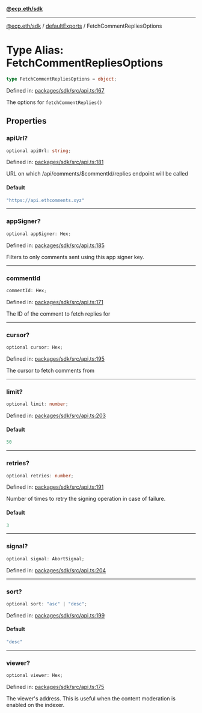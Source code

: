 [**@ecp.eth/sdk**](../../index.mdx)

***

[@ecp.eth/sdk](/sdk-reference/index.mdx) / [defaultExports](/sdk-reference/defaultExports/index.mdx) / FetchCommentRepliesOptions

# Type Alias: FetchCommentRepliesOptions

```ts
type FetchCommentRepliesOptions = object;
```

Defined in: [packages/sdk/src/api.ts:167](https://github.com/ecp-eth/comments-monorepo/blob/main/packages/sdk/src/api.ts#L167)

The options for `fetchCommentReplies()`

## Properties

### apiUrl?

```ts
optional apiUrl: string;
```

Defined in: [packages/sdk/src/api.ts:181](https://github.com/ecp-eth/comments-monorepo/blob/main/packages/sdk/src/api.ts#L181)

URL on which /api/comments/$commentId/replies endpoint will be called

#### Default

```ts
"https://api.ethcomments.xyz"
```

***

### appSigner?

```ts
optional appSigner: Hex;
```

Defined in: [packages/sdk/src/api.ts:185](https://github.com/ecp-eth/comments-monorepo/blob/main/packages/sdk/src/api.ts#L185)

Filters to only comments sent using this app signer key.

***

### commentId

```ts
commentId: Hex;
```

Defined in: [packages/sdk/src/api.ts:171](https://github.com/ecp-eth/comments-monorepo/blob/main/packages/sdk/src/api.ts#L171)

The ID of the comment to fetch replies for

***

### cursor?

```ts
optional cursor: Hex;
```

Defined in: [packages/sdk/src/api.ts:195](https://github.com/ecp-eth/comments-monorepo/blob/main/packages/sdk/src/api.ts#L195)

The cursor to fetch comments from

***

### limit?

```ts
optional limit: number;
```

Defined in: [packages/sdk/src/api.ts:203](https://github.com/ecp-eth/comments-monorepo/blob/main/packages/sdk/src/api.ts#L203)

#### Default

```ts
50
```

***

### retries?

```ts
optional retries: number;
```

Defined in: [packages/sdk/src/api.ts:191](https://github.com/ecp-eth/comments-monorepo/blob/main/packages/sdk/src/api.ts#L191)

Number of times to retry the signing operation in case of failure.

#### Default

```ts
3
```

***

### signal?

```ts
optional signal: AbortSignal;
```

Defined in: [packages/sdk/src/api.ts:204](https://github.com/ecp-eth/comments-monorepo/blob/main/packages/sdk/src/api.ts#L204)

***

### sort?

```ts
optional sort: "asc" | "desc";
```

Defined in: [packages/sdk/src/api.ts:199](https://github.com/ecp-eth/comments-monorepo/blob/main/packages/sdk/src/api.ts#L199)

#### Default

```ts
"desc"
```

***

### viewer?

```ts
optional viewer: Hex;
```

Defined in: [packages/sdk/src/api.ts:175](https://github.com/ecp-eth/comments-monorepo/blob/main/packages/sdk/src/api.ts#L175)

The viewer's address. This is useful when the content moderation is enabled on the indexer.
